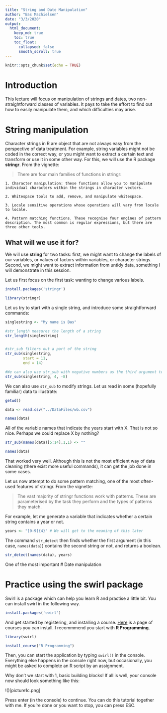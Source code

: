 ```yaml
---
title: "String and Date Manipulation"
author: "Bas Machielsen"
date: "3/3/2020"
output:
  html_document:
    keep_md: true
    toc: true
    toc_float:
      collapsed: false
      smooth_scroll: true
---
```


```r
knitr::opts_chunk$set(echo = TRUE)
```
# Introduction

This lecture will focus on manipulation of strings and dates, two non-straightforward classes of variables. It pays to take the effort to find out how to easily manipulate them, and which difficulties may arise. 

# String manipulation

Character strings in R are object that are not always easy from the perspective of data treatment. For example, string variables might not be coded in the correct way, or you might want to extract a certain text and transform or use it in some other way. For this, we will use the R package **stringr**. From the vignette:

> There are four main families of functions in stringr:

    1. Character manipulation: these functions allow you to manipulate individual characters within the strings in character vectors.

    2. Whitespace tools to add, remove, and manipulate whitespace.

    3. Locale sensitive operations whose operations will vary from locale to locale.

    4. Pattern matching functions. These recognise four engines of pattern description. The most common is regular expressions, but there are three other tools.
    
## What will we use it for?

We will use **string** for two tasks: first, we might want to change the labels of our variables, or values of factors within variables, or character strings. Second, we might want to extract information from untidy data, something I will demonstrate in this session. 

Let us first focus on the first task: wanting to change various labels. 

```r
install.packages('stringr')
```

```r
library(stringr)
```

Let us try to start with a single string, and introduce some straightforward commands:
```r
singlestring <- "My name is Bas"

#str_length measures the length of a string
str_length(singlestring)


#str_sub filters out a part of the string
str_sub(singlestring, 
        start = 11,
        end = 14)

#We can also use str_sub with negative numbers as the third argument to specify "n from last":
str_sub(singlestring, 4, -8)
```
We can also use `str_sub` to modify strings. Let us read in some (hopefully familiar) data to illustrate:

```r
getwd()

data <- read.csv("../DataFiles/wb.csv")

names(data)
```
All of the variable names that indicate the years start with X. That is not so nice. Perhaps we could replace X by nothing?

```r
str_sub(names(data)[5:14],1,1) <- ""

names(data)
```

That worked very well. Although this is not the most efficient way of data cleaning (there exist more useful commands), it can get the job done in some cases. 

Let us now attempt to do some pattern matching, one of the most often-used features of stringr. From the vignette:

> The vast majority of stringr functions work with patterns. These are parameterised by the task they perform and the types of patterns they match.

For example, let me generate a variable that indicates whether a certain string contains a year or not. 

```r
years <- "[0-9]{4}" # We will get to the meaning of this later
```

The command `str_detect` then finds whether the first argument (in this case, `names(data)`) contains the second string or not, and returns a boolean.
```r
str_detect(names(data), years)
```

One of the most important 
# Date manipulation


# Practice using the swirl package

Swirl is a package which can help you learn R and practise a little bit. You can install swirl in the following way.

```r
install.packages('swirl')
``` 

And get started by registering, and installing a course. [Here](https://github.com/swirldev/swirl_courses) is a page of courses you can install. I recommmend you start with **R Programming**. 

```r
library(swirl)

install_course("R Programming")
```

Then, you can start the application by typing `swirl()` in the console. Everything else happens in the console right now, but occasionally, you might be asked to complete an R script by an assignment. 

Why don't we start with 1, basic building blocks! If all is well, your console now should look something like this:

!()[picture1c.png]

Press enter (in the console) to continue. You can do this tutorial together with me. If you're done or you want to stop, you can press ESC. 




